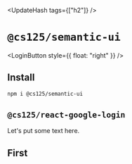 

<UpdateHash tags={["h2"]} />

# `@cs125/semantic-ui`

<LoginButton style={{ float: "right" }} />

## Install

```bash
npm i @cs125/semantic-ui
```

## `@cs125/react-google-login`

Let's put some text here.

## First

<LoremIpsum p={8} />

<Flasher />
